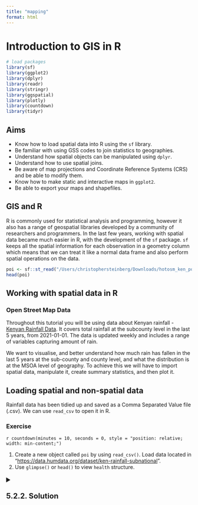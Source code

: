 ```yaml
---
title: "mapping"
format: html
---
```


# Introduction to GIS in R

```r

# load packages
library(sf) 
library(ggplot2)
library(dplyr)
library(readr)
library(stringr)
library(ggspatial)
library(plotly)
library(countdown)
library(tidyr)
```

## Aims

-   Know how to load spatial data into R using the `sf` library.
-   Be familiar with using GSS codes to join statistics to geographies.
-   Understand how spatial objects can be manipulated using `dplyr`.
-   Understand how to use spatial joins.
-   Be aware of map projections and Coordinate Reference Systems (CRS) and be able to modify them.
-   Know how to make static and interactive maps in `ggplot2`.
-   Be able to export your maps and shapefiles.

## GIS and R

R is commonly used for statistical analysis and programming, however it also has a range of geospatial libraries developed by a community of researchers and programmers. In the last few years, working with spatial data became much easier in R, with the development of the `sf` package. `sf` keeps all the spatial information for each observation in a geometry column which means that we can treat it like a normal data frame and also perform spatial operations on the data.

```r
poi <- sf::st_read("/Users/christophersteinberg/Downloads/hotosm_ken_points_of_interest_points_shp/hotosm_ken_points_of_interest_points_shp.shp", quiet=TRUE, as_tibble = TRUE)
head(poi)
```

## Working with spatial data in R

### Open Street Map Data

Throughout this tutorial you will be using data about Kenyan rainfall - [Kenyan Rainfall Data](https://data.humdata.org/dataset/ken-rainfall-subnational). It covers total rainfall at the subcounty level in the last 5 years, from 2021-01-01. The data is updated weekly and includes a range of variables capturing amount of rain.

We want to visualise, and better understand how much rain has fallen in the last 5 years at the sub-county and county level, and what the distribution is at the MSOA level of geography. To achieve this we will have to import spatial data, manipulate it, create summary statistics, and then plot it.

## Loading spatial and non-spatial data

Rainfall data has been tidied up and saved as a Comma Separated Value file (.csv). We can use `read_csv` to open it in R.

### Exercise

`r countdown(minutes = 10, seconds = 0, style = "position: relative; width: min-content;")`

1.  Create a new object called `poi` by using `read_csv()`. Load data located in "<https://data.humdata.org/dataset/ken-rainfall-subnational>".
2.  Use `glimpse()` or `head()` to view `health` structure.

<details>

<summary style="font-size: 20px; font-weight: bold;">

5.2.2. Solution</strong>

</summary>

<br>\

<details>

<summary style="font-size: 20px; font-weight: bold;">

5.2.2. Solution</strong>

</summary>

<br>

```r
poi <- readr::read_csv("/Users/christophersteinberg/Documents/GitHub/intro_R-main/data/poi.csv")

poi
```

</details>

<br>

`poi` is currently just a data frame - it has not got an explicit geometry column which links observations to their geographic location. It does however contain several columns which can be used to convert it into a spatial data format.

**Ward_code** column references the GSS codes of wards within which the observations fall. GSS codes can be used to join `lfb` data to boundaries from the Open Geography Portal. One issue with this particular column is that it does not indicate the currency of GSS codes. Wards are subject to frequent change, and as such it is best practice to be clear about the dates of any boundaries used by stating the exact code used, e.g. **wd19cd**. Because LFB data does not include this information we have no guarantee that the boundaries and GSS codes we join will match.

Fortunately we have also been provided with columns recording the **easting**, and **northing** of each incident. We can use those to convert `lfb` into an `sf` object. To achieve this we will use the `st_as_sf()` function which takes the following arguments:

```r
new_object <- st_as_sf(x = input_data_frame, coords = c("x_coordinate_column", "y_coordinate_column"), crs = 27700)
```

### Exercise

`r countdown(minutes = 10, seconds = 0, style = "position: relative; width: min-content;")`

1.  Create a new object called `poi_sf` by converting `poi` using the `st_as_sf()` function.
2.  Use `glimpse()` or `head()` to view `poi_sf` structure.

<details>

<summary style="font-size: 20px; font-weight: bold;">

5.2.2. Solution</strong>

</summary>

<br>

```r
poi_sf <- sf::st_as_sf(x = poi, coords = c("easting", "northing"), crs = 4326)
head(poi_sf)
```

</details>

<br>

`st_as_sf()` converted the **easting** and **northing** columns to simple feature geometries and created a new column called **geometry** which holds spatial information for each row. Now that `poi` is a spatial object we can plot it using the `ggplot2` package. For now we will use the `geom_sf()` function which creates a quick map, using `ggplot2's` default settings. `geom_sf()` only needs to be supplied with a simple feature object and is very useful for quickly inspecting your data. To quickly plot multiple layers on the same map use `geom_sf() + geom_sf()`.

### Exercise

`r countdown(minutes = 3, seconds = 0, style = "position: relative; width: min-content;")`

1.  Plot `poi_sf` using the `geom_sf()` function.

<details>

<summary style="font-size: 20px; font-weight: bold;">

5.2.2. Solution</strong>

</summary>

<br>

```r
ggplot2::ggplot(poi_sf) + 
  ggplot2::geom_sf() 
```

</details>

<br>

We can also create interactive maps using `plotly` or `leaflet`. For `plotly` we ca write the map using ggplot2, before executing `ggplotly()`.

### Exercise

`r countdown(minutes = 3, seconds = 0, style = "position: relative; width: min-content;")`

1.  Make an interactive map of `poi_sf` using the `ggplotly()` function.

<details>

<summary style="font-size: 20px; font-weight: bold;">

5.2.2. Solution</strong>

</summary>

<br>

```r
ggplot_graph <- ggplot2::ggplot(poi_sf) + 
  ggplot2::geom_sf() 

plotly::ggplotly(ggplot_graph)
  
```

</details>

<br>



## Filtering by Administration Code

This dataset covers all of Kenya at subnational administrative boundaries. Let's look at solely locations in Nairobi to narrow down our exploration more. To remove all points outside of Nairobi we will have to import a shapefile with the right county level and then use it to spatially filter our `poi_df` data.

So far we have created our own `sf` objects by adding a geometry column. The kenya data set is already a spatial one and as such we can use the `st_read()` function from the `sf` package to import it. `st_read` isextremely versatile and able to import most spatial data formats into R. The only argument that needs to be supplied to `st_read` is the fullpath to the UTLA file

### Exercise

`r countdown(minutes = 10, seconds = 0, style = "position: relative; width: min-content;")`

1.  Use `st_read()` to load the kenya sub-county boundaries you downloaded at the beginning of the tutorial, as`kenya_2017`.
2.  UTLA path - `https://data.humdata.org/dataset/cod-ab-ken`
3.  Make a static map of the object you have just created using `geom_sf()`.

<details>

<summary style="font-size: 20px; font-weight: bold;">

5.2.2. Solution</strong>

</summary>

<br>

```r

kenya_2017 <- sf::st_read("/Users/christophersteinberg/Documents/GitHub/admn2/ken_admbnda_adm2_iebc_20191031.shp", quiet = TRUE)
ggplot2::ggplot(kenya_2017) + 
  ggplot2::geom_sf() 

```

</details>

<br>

Sub-county level boundaries have loaded correctly but they currently cover all of Kenya. Because simple feature objects are data frames with a geometry column attached, any operations that we would perform on a normal data frame can also be performed on an object of class `sf`. We will use `dplyr::filter` and `stringr::str_detect()` to only keep UTLAs where their `ADMN_PCODE` code starts with "KE47". "KE47" denotes that an sub-county is part of Nairobi county.

### Exercise

`r countdown(minutes = 10, seconds = 0, style = "position: relative; width: min-content;")`

1.  Inspect kenya_2017 using `head()` or `glimpse()`, and identify which column holds the GSS codes - it should end in "cd".
2.  Create a new object called `nairobi_subcounty`. Use `dplyr::filter` alongside `stringr::str_detect()` to only keep observations which have a Administrative code starting with "KE47".
3.  Plot `nairobi_subcounty` to see if the results look correct.

<details>

<summary style="font-size: 20px; font-weight: bold;">

5.2.2. Solution</strong>

</summary>

<br>

```r
head(kenya_2017)
```

```r
nairobi_subcounty <- dplyr::filter(kenya_2017, stringr::str_detect(ADM2_PCODE, "KE047"))
ggplot2::ggplot(nairobi_subcounty) + 
  ggplot2::geom_sf() 
```

</details>

<br>

Finally, for the next step, we only need the outer boundary of Nairobi - all the internal subcounty boundaries have to be removed and only the outer edges kept. `sf` has a function exactly for this purpose called `st_union()`. It only takes one argument, which is the `sf` object we want to merge.

### Exercise

`r countdown(minutes = 10, seconds = 0, style = "position: relative; width: min-content;")`

1.  Create a new object called `nairobi_boundary` using the `st_union` function.
2.  Plot it to check the results.

<details>

<summary style="font-size: 20px; font-weight: bold;">

5.2.2. Solution</strong>

</summary>

<br>

```r
nairobi_boundary <- sf::st_union(nairobi_subcounty)
ggplot2::ggplot(nairobi_boundary) + 
  ggplot2::geom_sf() 
```

</details>

<br>